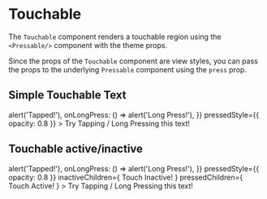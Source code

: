 
<Meta title="Components/Touchable" decorators={[ThemeDecorator]} />

# Touchable

The `Touchable` component renders a touchable region using the `<Pressable/>` component with the theme props.

Since the props of the `Touchable` component are view styles, you can pass the props to the underlying `Pressable` component using the `press` prop.

## Simple Touchable Text

<Canvas>
  <Story name="Simple Touchable Text">
    <Touchable
      backgroundColor="brand600"
      press={{
        onPress: () => alert('Tapped!'),
        onLongPress: () => alert('Long Press!'),
      }}
      pressedStyle={{ opacity: 0.8 }}
    >
      <TextBlock padding="xl" color="grey100">
        Try Tapping / Long Pressing this text!
      </TextBlock>
    </Touchable>
  </Story>
</Canvas>

## Touchable active/inactive

<Canvas>
  <Story name="Touchable active/inactive">
    <Touchable
      press={{
        onPress: () => alert('Tapped!'),
        onLongPress: () => alert('Long Press!'),
      }}
      pressedStyle={{ opacity: 0.8 }}
      inactiveChildren={
        <TextBlock backgroundColor="green600" padding="xl">
          Touch Inactive!
        </TextBlock>
      }
      pressedChildren={
        <TextBlock backgroundColor="red600" padding="xl">
          Touch Active!
        </TextBlock>
      }
    >
      <TextBlock padding="xl" backgroundColor="brand600" color="grey100">
        Try Tapping / Long Pressing this text!
      </TextBlock>
    </Touchable>
  </Story>
</Canvas>
